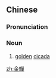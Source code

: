 {{also|金蝉}}
==Chinese==
{{zh-forms|s=金蝉}}

===Pronunciation===
{{zh-pron
|m=jīnchán
|cat=n
}}

===Noun===
{{zh-noun}}

# [[golden]] [[cicada]]

{{zh-cat|Insects}}

[[zh:金蟬]]